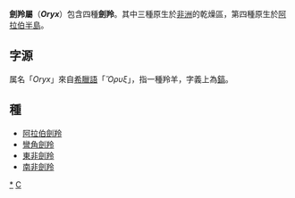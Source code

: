 {{Automatic Taxobox
| taxon = Oryx
| name = 劍羚屬
| image = Gemsbok1.jpg
| image_width = 250px
| image_caption = [[南非劍羚|南非劍羚]]
| authority = 
| subdivision_ranks = 種
| subdivision =
[[東非劍羚|東非劍羚]] <small>[[Rüppell|Rüppell]], 1835</small><br />
[[彎角劍羚|彎角劍羚]] <small>[[Philipp_Jakob_Cretzschmar|Cretzschmar]], 1827</small><br />
[[南非劍羚|南非劍羚]] <small>([[Carolus_Linnaeus|Linnaeus]], 1758)</small><br />
[[阿拉伯劍羚|阿拉伯劍羚]] <small>[[Peter_Simon_Pallas|Pallas]], 1766</small>
}}

'''劍羚屬'''（'''''Oryx'''''）包含四種'''劍羚'''。其中三種原生於[[非洲|非洲]]的乾燥區，第四種原生於[[阿拉伯半島|阿拉伯半島]]。

==字源==
属名「''Oryx''」來自[[希臘語|希臘語]]「''Ὂρυξ''」，指一種羚羊，字義上為[[鎬|鎬]]。

==種==
{{Commons category|Oryx}}
{{Wikispecies|Oryx}}
*[[阿拉伯劍羚|阿拉伯劍羚]]
*[[彎角劍羚|彎角劍羚]]
*[[東非劍羚|東非劍羚]]
*[[南非劍羚|南非劍羚]]

{{Artiodactyla|R.2}}
{{Taxonbar|from=Q658179}}

[[Category:長角羚屬|*]]
[[Category:牛科|C]]